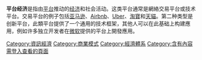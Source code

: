 {{Expand language|1=en|time=2021-04-10T10:21:32+00:00}}
'''平台经济'''是指由[[平台|平台]]推动的[[经济|经济]]和社会活动。这类平台通常是網絡交易平台或技术平台。交易平台的例子包括[[亞馬遜公司|亚马逊]]、[[Airbnb|Airbnb]]、[[Uber|Uber]]、[[淘宝网|淘寶]]和[[天貓|天貓]]。第二种类型是创新平台，此類平台提供了一个通用的技术框架，其他人可以在此基础上构建應用，例如许多独立开发者在[[微软|微软]]提供的平台上開發應用。

[[Category:資訊經濟|Category:資訊經濟]]
[[Category:商業模式|Category:商業模式]]
[[Category:經濟體系|Category:經濟體系]]
[[Category:含有內容需登入查看的頁面|Category:含有內容需登入查看的頁面]]